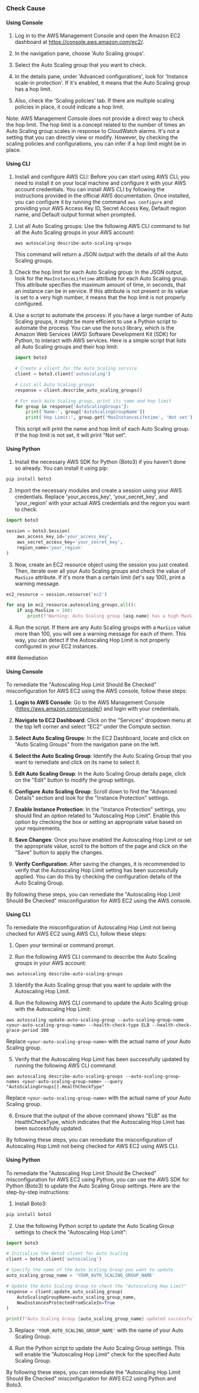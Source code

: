 

<Tabs><Tab title='Cause'>
### Check Cause

#### Using Console

1. Log in to the AWS Management Console and open the Amazon EC2 dashboard at https://console.aws.amazon.com/ec2/.

2. In the navigation pane, choose 'Auto Scaling groups'.

3. Select the Auto Scaling group that you want to check.

4. In the details pane, under 'Advanced configurations', look for 'Instance scale-in protection'. If it's enabled, it means that the Auto Scaling group has a hop limit.

5. Also, check the 'Scaling policies' tab. If there are multiple scaling policies in place, it could indicate a hop limit. 

Note: AWS Management Console does not provide a direct way to check the hop limit. The hop limit is a concept related to the number of times an Auto Scaling group scales in response to CloudWatch alarms. It's not a setting that you can directly view or modify. However, by checking the scaling policies and configurations, you can infer if a hop limit might be in place.

#### Using CLI

1. Install and configure AWS CLI: Before you can start using AWS CLI, you need to install it on your local machine and configure it with your AWS account credentials. You can install AWS CLI by following the instructions provided in the official AWS documentation. Once installed, you can configure it by running the command `aws configure` and providing your AWS Access Key ID, Secret Access Key, Default region name, and Default output format when prompted.

2. List all Auto Scaling groups: Use the following AWS CLI command to list all the Auto Scaling groups in your AWS account:

   ```
   aws autoscaling describe-auto-scaling-groups
   ```

   This command will return a JSON output with the details of all the Auto Scaling groups.

3. Check the hop limit for each Auto Scaling group: In the JSON output, look for the `MaxInstanceLifetime` attribute for each Auto Scaling group. This attribute specifies the maximum amount of time, in seconds, that an instance can be in service. If this attribute is not present or its value is set to a very high number, it means that the hop limit is not properly configured.

4. Use a script to automate the process: If you have a large number of Auto Scaling groups, it might be more efficient to use a Python script to automate the process. You can use the `boto3` library, which is the Amazon Web Services (AWS) Software Development Kit (SDK) for Python, to interact with AWS services. Here is a simple script that lists all Auto Scaling groups and their hop limit:

   ```python
   import boto3

   # Create a client for the Auto Scaling service
   client = boto3.client('autoscaling')

   # List all Auto Scaling groups
   response = client.describe_auto_scaling_groups()

   # For each Auto Scaling group, print its name and hop limit
   for group in response['AutoScalingGroups']:
       print('Name:', group['AutoScalingGroupName'])
       print('Hop Limit:', group.get('MaxInstanceLifetime', 'Not set'))
   ```

   This script will print the name and hop limit of each Auto Scaling group. If the hop limit is not set, it will print "Not set".

#### Using Python

1. Install the necessary AWS SDK for Python (Boto3) if you haven't done so already. You can install it using pip:

```python
pip install boto3
```

2. Import the necessary modules and create a session using your AWS credentials. Replace 'your_access_key', 'your_secret_key', and 'your_region' with your actual AWS credentials and the region you want to check.

```python
import boto3

session = boto3.Session(
    aws_access_key_id='your_access_key',
    aws_secret_access_key='your_secret_key',
    region_name='your_region'
)
```

3. Now, create an EC2 resource object using the session you just created. Then, iterate over all your Auto Scaling groups and check the value of `MaxSize` attribute. If it's more than a certain limit (let's say 100), print a warning message.

```python
ec2_resource = session.resource('ec2')

for asg in ec2_resource.autoscaling_groups.all():
    if asg.MaxSize > 100:
        print(f"Warning: Auto Scaling group {asg.name} has a high MaxSize value: {asg.MaxSize}")
```

4. Run the script. If there are any Auto Scaling groups with a `MaxSize` value more than 100, you will see a warning message for each of them. This way, you can detect if the Autoscaling Hop Limit is not properly configured in your EC2 instances.

</Tab>

<Tab title='Remediation'>
### Remediation

#### Using Console

To remediate the "Autoscaling Hop Limit Should Be Checked" misconfiguration for AWS EC2 using the AWS console, follow these steps:

1. **Login to AWS Console**: Go to the AWS Management Console (https://aws.amazon.com/console/) and login with your credentials.

2. **Navigate to EC2 Dashboard**: Click on the "Services" dropdown menu at the top left corner and select "EC2" under the Compute section.

3. **Select Auto Scaling Groups**: In the EC2 Dashboard, locate and click on "Auto Scaling Groups" from the navigation pane on the left.

4. **Select the Auto Scaling Group**: Identify the Auto Scaling Group that you want to remediate and click on its name to select it.

5. **Edit Auto Scaling Group**: In the Auto Scaling Group details page, click on the "Edit" button to modify the group settings.

6. **Configure Auto Scaling Group**: Scroll down to find the "Advanced Details" section and look for the "Instance Protection" settings.

7. **Enable Instance Protection**: In the "Instance Protection" settings, you should find an option related to "Autoscaling Hop Limit". Enable this option by checking the box or setting an appropriate value based on your requirements.

8. **Save Changes**: Once you have enabled the Autoscaling Hop Limit or set the appropriate value, scroll to the bottom of the page and click on the "Save" button to apply the changes.

9. **Verify Configuration**: After saving the changes, it is recommended to verify that the Autoscaling Hop Limit setting has been successfully applied. You can do this by checking the configuration details of the Auto Scaling Group.

By following these steps, you can remediate the "Autoscaling Hop Limit Should Be Checked" misconfiguration for AWS EC2 using the AWS console.

#### Using CLI

To remediate the misconfiguration of Autoscaling Hop Limit not being checked for AWS EC2 using AWS CLI, follow these steps:

1. Open your terminal or command prompt.

2. Run the following AWS CLI command to describe the Auto Scaling groups in your AWS account:
```
aws autoscaling describe-auto-scaling-groups
```

3. Identify the Auto Scaling group that you want to update with the Autoscaling Hop Limit.

4. Run the following AWS CLI command to update the Auto Scaling group with the Autoscaling Hop Limit:
```
aws autoscaling update-auto-scaling-group --auto-scaling-group-name <your-auto-scaling-group-name> --health-check-type ELB --health-check-grace-period 300
```
Replace `<your-auto-scaling-group-name>` with the actual name of your Auto Scaling group.

5. Verify that the Autoscaling Hop Limit has been successfully updated by running the following AWS CLI command:
```
aws autoscaling describe-auto-scaling-groups --auto-scaling-group-names <your-auto-scaling-group-name> --query "AutoScalingGroups[].HealthCheckType"
```
Replace `<your-auto-scaling-group-name>` with the actual name of your Auto Scaling group.

6. Ensure that the output of the above command shows "ELB" as the HealthCheckType, which indicates that the Autoscaling Hop Limit has been successfully updated.

By following these steps, you can remediate the misconfiguration of Autoscaling Hop Limit not being checked for AWS EC2 using AWS CLI.

#### Using Python

To remediate the "Autoscaling Hop Limit Should Be Checked" misconfiguration for AWS EC2 using Python, you can use the AWS SDK for Python (Boto3) to update the Auto Scaling Group settings. Here are the step-by-step instructions:

1. Install Boto3:
```bash
pip install boto3
```

2. Use the following Python script to update the Auto Scaling Group settings to check the "Autoscaling Hop Limit":

```python
import boto3

# Initialize the Boto3 client for Auto Scaling
client = boto3.client('autoscaling')

# Specify the name of the Auto Scaling Group you want to update
auto_scaling_group_name = 'YOUR_AUTO_SCALING_GROUP_NAME'

# Update the Auto Scaling Group to check the "Autoscaling Hop Limit"
response = client.update_auto_scaling_group(
    AutoScalingGroupName=auto_scaling_group_name,
    NewInstancesProtectedFromScaleIn=True
)

print(f"Auto Scaling Group {auto_scaling_group_name} updated successfully to check Autoscaling Hop Limit.")
```

3. Replace `'YOUR_AUTO_SCALING_GROUP_NAME'` with the name of your Auto Scaling Group.

4. Run the Python script to update the Auto Scaling Group settings. This will enable the "Autoscaling Hop Limit" check for the specified Auto Scaling Group.

By following these steps, you can remediate the "Autoscaling Hop Limit Should Be Checked" misconfiguration for AWS EC2 using Python and Boto3.


</Tab>
</Tabs>